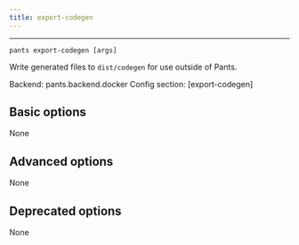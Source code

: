 ```yaml
---
title: export-codegen
---
```



---

```
pants export-codegen [args]
```

Write generated files to `dist/codegen` for use outside of Pants.

Backend: <span className="color--primary">pants.backend.docker</span>
Config section: <span className="color--primary">[export-codegen]</span>

<span className={styles.options}>

## Basic options

None

## Advanced options

None

## Deprecated options

None


</span>